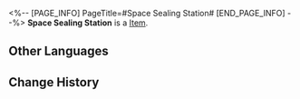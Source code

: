 <%-- [PAGE_INFO]
PageTitle=#Space Sealing Station#
[END_PAGE_INFO] --%>
{{Item Infobox
|id          = 83014
|image       = Item Space Sealing Station.png
|type        = 
|invCategory = 
|rarity      = 5
|effect      = 
|description = 
|source1     = [[Simulated Universe: World 3 - Immersion Device Redemption]]
}}
'''Space Sealing Station''' is a [[Item]].

==Other Languages==
{{Other Languages
|en   = Space Sealing Station
|zhs  = 太空封印站
|zht  = 太空封印站
|ja   = 宇宙封印ステーション
|ko   = 우주 봉인 정거장
|es   = Estación sellaespacios
|fr   = Station de scellement spatial
|ru   = Запечатывающая космос станция
|th   = Space Sealing Station
|vi   = Trạm Phong Ấn Không Gian
|de   = Raumstation für Versiegelung
|id   = Space Sealing Station
|pt   = Estação de Vedação Espacial
}}

==Change History==
{{Change History|2.0}}